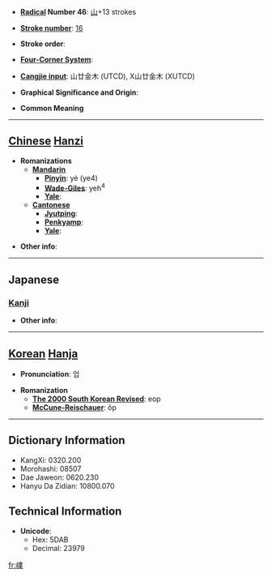 * '''[[Wiktionary:Chinese radical index| Radical]] Number 46''': [[Wiktionary:Chinese radical index 山|山]]+13 strokes

* '''[[Wiktionary:Chinese total strokes index|Stroke number]]''': [[Wiktionary:Chinese total strokes index 16|16]]

* '''Stroke order''': 

* '''[[Wiktionary:Chinese four corner index|Four-Corner System]]''': 

* '''[[Wiktionary:Chinese Cangjie index|Cangjie input]]''': 山廿金木 (UTCD), X山廿金木 (XUTCD)

* '''Graphical Significance and Origin''': 

* '''Common Meaning'''

----

== [[Chinese]] [[Hanzi]] ==

* '''Romanizations'''
** '''[[Mandarin]]'''
*** '''[[Pinyin]]''': yè (ye4)
*** '''[[Wade-Giles]]''': yeh<sup>4</sup>
*** '''[[Yale]]''': 
** '''[[Cantonese]]'''
*** '''[[Jyutping]]''':
*** '''[[Penkyamp]]''': 
*** '''[[Yale]]''': 

* '''Other info''': 

----

==Japanese==
===[[Kanji]]===
{{kanji|on readings=[[ぎょう]] (gyō)
|kun readings=[[たかい]] (takai)
}}

* '''Other info''':  

----

== [[Korean]] [[Hanja]] ==

* '''Pronunciation''': 업

* '''Romanization'''
** '''[[The 2000 South Korean Revised Romanization|The 2000 South Korean Revised]]''': eop
** '''[[McCune-Reischauer]]''': ŏp

----

== Dictionary Information ==

* KangXi: 0320.200
* Morohashi: 08507
* Dae Jaweon: 0620.230
* Hanyu Da Zidian: 10800.070

== Technical Information ==

* '''Unicode''':
** Hex: 5DAB
** Decimal: 23979

[[fr:嶫]]